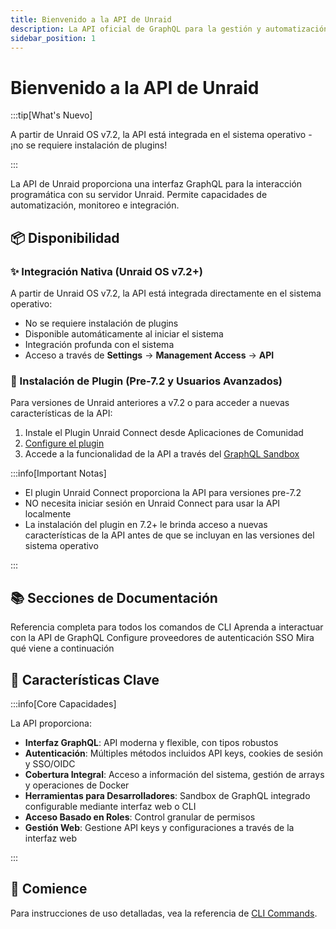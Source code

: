 ```yaml
---
title: Bienvenido a la API de Unraid
description: La API oficial de GraphQL para la gestión y automatización del servidor Unraid
sidebar_position: 1
---
```



# Bienvenido a la API de Unraid

:::tip[What's Nuevo]

A partir de Unraid OS v7.2, la API está integrada en el sistema operativo - ¡no se requiere instalación de plugins!

:::

La API de Unraid proporciona una interfaz GraphQL para la interacción programática con su servidor Unraid. Permite capacidades de automatización, monitoreo e integración.

## 📦 Disponibilidad

### ✨ Integración Nativa (Unraid OS v7.2+)

A partir de Unraid OS v7.2, la API está integrada directamente en el sistema operativo:

- No se requiere instalación de plugins
- Disponible automáticamente al iniciar el sistema
- Integración profunda con el sistema
- Acceso a través de **Settings** → **Management Access** → **API**

### 🔌 Instalación de Plugin (Pre-7.2 y Usuarios Avanzados)

Para versiones de Unraid anteriores a v7.2 o para acceder a nuevas características de la API:

1. Instale el Plugin Unraid Connect desde Aplicaciones de Comunidad
2. [Configure el plugin](./how-to-use-the-api.mdx#enabling-the-graphql-sandbox)
3. Accede a la funcionalidad de la API a través del [GraphQL Sandbox](./how-to-use-the-api.mdx)

:::info[Important Notas]

- El plugin Unraid Connect proporciona la API para versiones pre-7.2
- NO necesita iniciar sesión en Unraid Connect para usar la API localmente
- La instalación del plugin en 7.2+ le brinda acceso a nuevas características de la API antes de que se incluyan en las versiones del sistema operativo

:::

## 📚 Secciones de Documentación

<div style={{display: 'grid', gridTemplateColumns: 'repeat(auto-fit, minmax(250px, 1fr))', gap: '1rem'}}>
  <Card title="Comandos CLI" icon="terminal" href="./cli">
    Referencia completa para todos los comandos de CLI
  </Card>

  <Card title="Usando la API de Unraid" icon="código" href="./how-to-use-the-api">
    Aprenda a interactuar con la API de GraphQL
  </Card>

  <Card title="Configuración OIDC" icon="escudo" href="./configuración del proveedor OIDC">
    Configure proveedores de autenticación SSO
  </Card>

  <Card title="Características Futuras" icon="cohete" href="./características Futuras">
    Mira qué viene a continuación
  </Card>
</div>

## 🌟 Características Clave

:::info[Core Capacidades]

La API proporciona:

- **Interfaz GraphQL**: API moderna y flexible, con tipos robustos
- **Autenticación**: Múltiples métodos incluidos API keys, cookies de sesión y SSO/OIDC
- **Cobertura Integral**: Acceso a información del sistema, gestión de arrays y operaciones de Docker
- **Herramientas para Desarrolladores**: Sandbox de GraphQL integrado configurable mediante interfaz web o CLI
- **Acceso Basado en Roles**: Control granular de permisos
- **Gestión Web**: Gestione API keys y configuraciones a través de la interfaz web

:::

## 🚀 Comience

<Tabs>
  <TabItem value="v72" label="Unraid OS v7.2+" default>
    <GetStartedV72 />
  </TabItem>

  <TabItem value="antiguo" label="Versiones Pre-7.2">
    <GetStartedPre72 />
  </TabItem>
</Tabs>

Para instrucciones de uso detalladas, vea la referencia de [CLI Commands](./cli).

